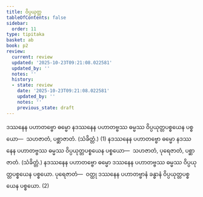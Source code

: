 ```yaml
---
title: ဝိပ္ပယုတ္တ
tableOfContents: false
sidebar:
  order: 11
type: tipitaka
basket: ab
book: p2
review:
  current: review
  updated: '2025-10-23T09:21:08.022581'
  updated_by: ''
  notes: ''
  history:
  - state: review
    date: '2025-10-23T09:21:08.022581'
    updated_by: ''
    notes: ''
    previous_state: draft
---
```



<ReviewStatus review={frontmatter.review} showDetails={true} />

<HypothesisAnnotation frontmatter={frontmatter} />

<DynamicBreadcrumb />

<Division number="26" book="p2" e="ch" v="38" p="569">

<Paragraph number="4116" book="p2">
ဒဿနေန ပဟာတဗ္ဗော ဓမ္မော နဒဿနေန ပဟာတဗ္ဗဿ ဓမ္မဿ ဝိပ္ပယုတ္တပစ္စယေန ပစ္စယော—  သဟဇာတံ, ပစ္ဆာဇာတံ. (သံခိတ္တံ.) (1)
</Paragraph>

<Paragraph number="4117" book="p2">
နဒဿနေန ပဟာတဗ္ဗော ဓမ္မော နဒဿနေန ပဟာတဗ္ဗဿ ဓမ္မဿ ဝိပ္ပယုတ္တပစ္စယေန ပစ္စယော—  သဟဇာတံ, ပုရေဇာတံ, ပစ္ဆာဇာတံ. (သံခိတ္တံ.)
</Paragraph>

<Paragraph number="4118" book="p2">
နဒဿနေန ပဟာတဗ္ဗော ဓမ္မော ဒဿနေန ပဟာတဗ္ဗဿ ဓမ္မဿ ဝိပ္ပယုတ္တပစ္စယေန ပစ္စယော. <Emphasis>ပုရေဇာတံ</Emphasis>—  ဝတ္ထု ဒဿနေန ပဟာတဗ္ဗာနံ ခန္ဓာနံ ဝိပ္ပယုတ္တပစ္စယေန ပစ္စယော. (2)
</Paragraph>
</Division>